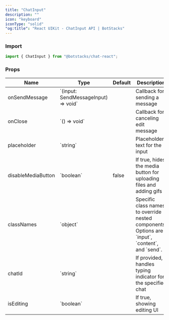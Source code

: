 ```yaml
---
title: "ChatInput"
description: ""
icon: "keyboard"
iconType: "solid"
"og:title": "React UIKit - ChatInput API | BotStacks"
---
```


### Import

```js
import { ChatInput } from "@botstacks/chat-react";
```

### Props

<table>
  <thead>
    <tr>
      <th>Name</th>
      <th>Type</th>
      <th>Default</th>
      <th>Description</th>
    </tr>
  </thead>
  <tbody>
    <tr>
      <td>onSendMessage</td>
      <td>`(input: SendMessageInput) => void`</td>
      <td></td>
      <td>Callback for sending a message</td>
    </tr>
    <tr>
      <td>onClose</td>
      <td>`() => void`</td>
      <td></td>
      <td>Callback for canceling edit message</td>
    </tr>
    <tr>
      <td>placeholder</td>
      <td>`string`</td>
      <td></td>
      <td>Placeholder text for the input</td>
    </tr>
    <tr>
      <td>disableMediaButton</td>
      <td>`boolean`</td>
      <td>false</td>
      <td>
        If true, hides the media button for uploading files and adding gifs
      </td>
    </tr>
    <tr>
      <td>classNames</td>
      <td>`object`</td>
      <td></td>
      <td>
        Specific class names to override nested components. Options are `input`,
        `content`, and `send`.
      </td>
    </tr>
    <tr>
      <td>chatId</td>
      <td>`string`</td>
      <td></td>
      <td>If provided, handles typing indicator for the specified chat</td>
    </tr>
    <tr>
      <td>isEditing</td>
      <td>`boolean`</td>
      <td></td>
      <td>If true, showing editing UI</td>
    </tr>
  </tbody>
</table>

